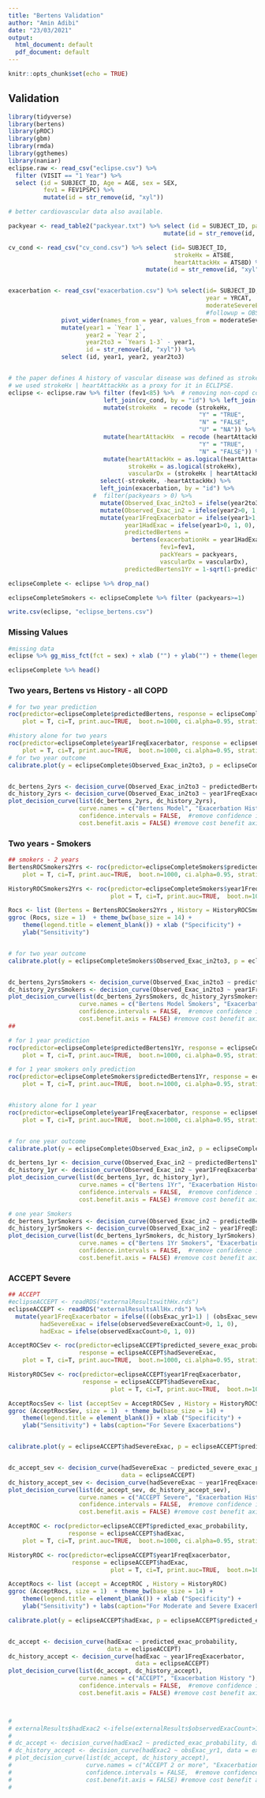 ```yaml
---
title: "Bertens Validation"
author: "Amin Adibi"
date: "23/03/2021"
output:
  html_document: default
  pdf_document: default
---
```


```r
knitr::opts_chunk$set(echo = TRUE)
```

## Validation

```r
library(tidyverse)
library(bertens)
library(pROC)
library(gbm)
library(rmda)
library(ggthemes)
library(naniar)
eclipse.raw <- read_csv("eclipse.csv") %>% 
  filter (VISIT == "1 Year") %>% 
  select (id = SUBJECT_ID, Age = AGE, sex = SEX, 
          fev1 = FEV1PSPC) %>%
          mutate(id = str_remove(id, "xyl"))

# better cardiovascular data also available.

packyear <- read_table2("packyear.txt") %>% select (id = SUBJECT_ID, packyears = SUPKYR) %>%
                                            mutate(id = str_remove(id, "ecl"))

cv_cond <- read_csv("cv_cond.csv") %>% select (id= SUBJECT_ID, 
                                               strokeHx = ATS8E,
                                               heartAttackHx = ATS8D) %>%
                                       mutate(id = str_remove(id, "xyl"))


exacerbation <- read_csv("exacerbation.csv") %>% select(id= SUBJECT_ID, 
                                                        year = YRCAT,
                                                        moderateSevereExacCount = EXACNUM1) %>%
                                                        #followup = OBSTIME) %>%
               pivot_wider(names_from = year, values_from = moderateSevereExacCount) %>%
               mutate(year1 = `Year 1`,
                      year2 = `Year 2`,
                      year2to3 = `Years 1-3` - year1,
                      id = str_remove(id, "xyl")) %>%
               select (id, year1, year2, year2to3)


# the paper defines A history of vascular disease was defined as stroke, transient ischemic attack, or peripheral arterial disease.
# we used strokeHx | heartAttackHx as a proxy for it in ECLIPSE.
eclipse <- eclipse.raw %>% filter (fev1<85) %>%  # removing non-copd controls
                           left_join(cv_cond, by = "id") %>% left_join(packyear, by = "id") %>%
                           mutate(strokeHx  = recode (strokeHx,
                                                      "Y" = "TRUE",
                                                      "N" = "FALSE",
                                                      "U" = "NA")) %>%
                           mutate(heartAttackHx  = recode (heartAttackHx,
                                                      "Y" = "TRUE",
                                                      "N" = "FALSE")) %>%
                           mutate(heartAttackHx = as.logical(heartAttackHx),
                                  strokeHx = as.logical(strokeHx),
                                  vascularDx = (strokeHx | heartAttackHx)) %>%
                          select(-strokeHx, -heartAttackHx) %>%
                          left_join(exacerbation, by = "id") %>%
                        #  filter(packyears > 0) %>%
                          mutate(Observed_Exac_in2to3 = ifelse(year2to3>0, 1, 0))  %>%
                          mutate(Observed_Exac_in2 = ifelse(year2>0, 1, 0))  %>%
                          mutate(year1FreqExacerbator = ifelse(year1>1, 1, 0),
                                 year1HadExac = ifelse(year1>0, 1, 0),
                                 predictedBertens = 
                                   bertens(exacerbationHx = year1HadExac, 
                                           fev1=fev1, 
                                           packYears = packyears,
                                           vascularDx = vascularDx),
                                 predictedBertens1Yr = 1-sqrt(1-predictedBertens)) 

eclipseComplete <- eclipse %>% drop_na()

eclipseCompleteSmokers <- eclipseComplete %>% filter (packyears>=1)

write.csv(eclipse, "eclipse_bertens.csv")

```
### Missing Values
```r
#missing data
eclipse %>% gg_miss_fct(fct = sex) + xlab ("") + ylab("") + theme(legend.position="top")

eclipseComplete %>% head()
```

### Two years, Bertens vs History - all COPD
```r

# for two year prediction
roc(predictor=eclipseComplete$predictedBertens, response = eclipseComplete$Observed_Exac_in2to3,
    plot = T, ci=T, print.auc=TRUE,  boot.n=1000, ci.alpha=0.95, stratified=FALSE, show.thres=TRUE, grid=TRUE)  

#history alone for two years
roc(predictor=eclipseComplete$year1FreqExacerbator, response = eclipseComplete$Observed_Exac_in2to3,
    plot = T, ci=T, print.auc=TRUE,  boot.n=1000, ci.alpha=0.95, stratified=FALSE, show.thres=TRUE, grid=TRUE)     
# for two year outcome
calibrate.plot(y = eclipseComplete$Observed_Exac_in2to3, p = eclipseComplete$predictedBertens)


dc_bertens_2yrs <- decision_curve(Observed_Exac_in2to3 ~ predictedBertens, data = eclipseComplete)
dc_history_2yrs <- decision_curve(Observed_Exac_in2to3 ~ year1FreqExacerbator, data = eclipseComplete)
plot_decision_curve(list(dc_bertens_2yrs, dc_history_2yrs),
                    curve.names = c("Bertens Model", "Exacerbation History"),
                    confidence.intervals = FALSE,  #remove confidence intervals
                    cost.benefit.axis = FALSE) #remove cost benefit axis)

```

### Two years - Smokers

```r

## smokers - 2 years
BertensROCSmokers2Yrs <- roc(predictor=eclipseCompleteSmokers$predictedBertens, response = eclipseCompleteSmokers$Observed_Exac_in2to3,
    plot = T, ci=T, print.auc=TRUE,  boot.n=1000, ci.alpha=0.95, stratified=FALSE, show.thres=TRUE, grid=TRUE)                          

HistoryROCSmokers2Yrs <- roc(predictor=eclipseCompleteSmokers$year1FreqExacerbator, response = eclipseCompleteSmokers$Observed_Exac_in2to3,
                             plot = T, ci=T, print.auc=TRUE,  boot.n=1000, ci.alpha=0.95, stratified=FALSE, show.thres=TRUE, grid=TRUE)                          

Rocs <- list (Bertens = BertensROCSmokers2Yrs , History = HistoryROCSmokers2Yrs)
ggroc (Rocs, size = 1)  + theme_bw(base_size = 14) +
    theme(legend.title = element_blank()) + xlab ("Specificity") + 
    ylab("Sensitivity") 


# for two year outcome
calibrate.plot(y = eclipseCompleteSmokers$Observed_Exac_in2to3, p = eclipseCompleteSmokers$predictedBertens)


dc_bertens_2yrsSmokers <- decision_curve(Observed_Exac_in2to3 ~ predictedBertens, data = eclipseCompleteSmokers)
dc_history_2yrsSmokers <- decision_curve(Observed_Exac_in2to3 ~ year1FreqExacerbator, data = eclipseCompleteSmokers)
plot_decision_curve(list(dc_bertens_2yrsSmokers, dc_history_2yrsSmokers),
                    curve.names = c("Bertens Model Smokers", "Exacerbation History Smokers"),
                    confidence.intervals = FALSE,  #remove confidence intervals
                    cost.benefit.axis = FALSE) #remove cost benefit axis)
##
```

<!-- ### One year predicitons -->

```r

# for 1 year prediction
roc(predictor=eclipseComplete$predictedBertens1Yr, response = eclipseComplete$Observed_Exac_in2,
    plot = T, ci=T, print.auc=TRUE,  boot.n=1000, ci.alpha=0.95, stratified=FALSE, show.thres=TRUE, grid=TRUE)                          

# for 1 year smokers only prediction 
roc(predictor=eclipseCompleteSmokers$predictedBertens1Yr, response = eclipseCompleteSmokers$Observed_Exac_in2,
    plot = T, ci=T, print.auc=TRUE,  boot.n=1000, ci.alpha=0.95, stratified=FALSE, show.thres=TRUE, grid=TRUE)                          


#history alone for 1 year
roc(predictor=eclipseComplete$year1FreqExacerbator, response = eclipseComplete$Observed_Exac_in2,
    plot = T, ci=T, print.auc=TRUE,  boot.n=1000, ci.alpha=0.95, stratified=FALSE, show.thres=TRUE, grid=TRUE)                          


# for one year outcome
calibrate.plot(y = eclipseComplete$Observed_Exac_in2, p = eclipseComplete$predictedBertens1Yr)

dc_bertens_1yr <- decision_curve(Observed_Exac_in2 ~ predictedBertens1Yr, data = eclipseComplete)
dc_history_1yr <- decision_curve(Observed_Exac_in2 ~ year1FreqExacerbator, data = eclipseComplete)
plot_decision_curve(list(dc_bertens_1yr, dc_history_1yr),
                    curve.names = c("Bertens 1Yr", "Exacerbation History"),
                    confidence.intervals = FALSE,  #remove confidence intervals
                    cost.benefit.axis = FALSE) #remove cost benefit axis)

# one year Smokers
dc_bertens_1yrSmokers <- decision_curve(Observed_Exac_in2 ~ predictedBertens1Yr, data = eclipseCompleteSmokers)
dc_history_1yrSmokers <- decision_curve(Observed_Exac_in2 ~ year1FreqExacerbator, data = eclipseCompleteSmokers)
plot_decision_curve(list(dc_bertens_1yrSmokers, dc_history_1yrSmokers),
                    curve.names = c("Bertens 1Yr Smokers", "Exacerbation History Smokers"),
                    confidence.intervals = FALSE,  #remove confidence intervals
                    cost.benefit.axis = FALSE) #remove cost benefit axis)


```


### ACCEPT Severe

```r


## ACCEPT
#eclipseACCEPT <- readRDS("externalResultswithHx.rds")
eclipseACCEPT <- readRDS("externalResultsAllHx.rds") %>% 
  mutate(year1FreqExacerbator = ifelse(((obsExac_yr1>1) | (obsExac_severe_yr1>0)), 1, 0),
         hadSevereExac = ifelse(observedSevereExacCount>0, 1, 0),
         hadExac = ifelse(observedExacCount>0, 1, 0))

AcceptROCSev <- roc(predictor=eclipseACCEPT$predicted_severe_exac_probability_oldMethod, 
                    response = eclipseACCEPT$hadSevereExac,
    plot = T, ci=T, print.auc=TRUE,  boot.n=1000, ci.alpha=0.95, stratified=FALSE, show.thres=TRUE, grid=TRUE)                          

HistoryROCSev <- roc(predictor=eclipseACCEPT$year1FreqExacerbator, 
                     response = eclipseACCEPT$hadSevereExac,
                             plot = T, ci=T, print.auc=TRUE,  boot.n=1000, ci.alpha=0.95, stratified=FALSE, show.thres=TRUE, grid=TRUE)                          

AcceptRocsSev <- list (acceptSev = AcceptROCSev , History = HistoryROCSev)
ggroc (AcceptRocsSev, size = 1)  + theme_bw(base_size = 14) +
    theme(legend.title = element_blank()) + xlab ("Specificity") + 
    ylab("Sensitivity") + labs(caption="For Severe Exacerbations")


calibrate.plot(y = eclipseACCEPT$hadSevereExac, p = eclipseACCEPT$predicted_severe_exac_probability_oldMethod)


dc_accept_sev <- decision_curve(hadSevereExac ~ predicted_severe_exac_probability_oldMethod, 
                                data = eclipseACCEPT)
dc_history_accept_sev <- decision_curve(hadSevereExac ~ year1FreqExacerbator, data = eclipseACCEPT)
plot_decision_curve(list(dc_accept_sev, dc_history_accept_sev),
                    curve.names = c("ACCEPT Severe", "Exacerbation History - Severe"),
                    confidence.intervals = FALSE,  #remove confidence intervals
                    cost.benefit.axis = FALSE) #remove cost benefit axis)


```

```r

AcceptROC <- roc(predictor=eclipseACCEPT$predicted_exac_probability, 
                 response = eclipseACCEPT$hadExac,
    plot = T, ci=T, print.auc=TRUE,  boot.n=1000, ci.alpha=0.95, stratified=FALSE, show.thres=TRUE, grid=TRUE)                          

HistoryROC <- roc(predictor=eclipseACCEPT$year1FreqExacerbator, 
                  response = eclipseACCEPT$hadExac,
                             plot = T, ci=T, print.auc=TRUE,  boot.n=1000, ci.alpha=0.95, stratified=FALSE, show.thres=TRUE, grid=TRUE)                          

AcceptRocs <- list (accept = AcceptROC , History = HistoryROC)
ggroc (AcceptRocs, size = 1)  + theme_bw(base_size = 14) +
    theme(legend.title = element_blank()) + xlab ("Specificity") + 
    ylab("Sensitivity") + labs(caption="For Moderate and Severe Exacerbations")

calibrate.plot(y = eclipseACCEPT$hadExac, p = eclipseACCEPT$predicted_exac_probability)


dc_accept <- decision_curve(hadExac ~ predicted_exac_probability, 
                            data = eclipseACCEPT)
dc_history_accept <- decision_curve(hadExac ~ year1FreqExacerbator, 
                                    data = eclipseACCEPT)
plot_decision_curve(list(dc_accept, dc_history_accept),
                    curve.names = c("ACCEPT", "Exacerbation History "),
                    confidence.intervals = FALSE,  #remove confidence intervals
                    cost.benefit.axis = FALSE) #remove cost benefit axis)



# 
# externalResults$hadExac2 <-ifelse(externalResults$observedExacCount>1, 1, 0)
# 
# dc_accept <- decision_curve(hadExac2 ~ predicted_exac_probability, data = externalResults)
# dc_history_accept <- decision_curve(hadExac2 ~ obsExac_yr1, data = externalResults)
# plot_decision_curve(list(dc_accept, dc_history_accept),
#                     curve.names = c("ACCEPT 2 or more", "Exacerbation History - 2 or more"),
#                     confidence.intervals = FALSE,  #remove confidence intervals
#                     cost.benefit.axis = FALSE) #remove cost benefit axis)
# 

```



